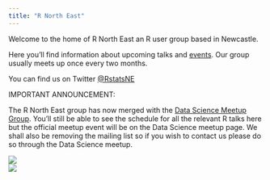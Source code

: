 ```yaml
---
title: "R North East"
---
```

<!-- http://rmarkdown.rstudio.com/rmarkdown_websites.html -->

Welcome to the home of R North East an R user group based in Newcastle. 

Here you'll find information about upcoming talks and [events](events.html). Our group usually meets up once every two months. 

You can find us on Twitter [\@RstatsNE](https://twitter.com/RstatsNE)

IMPORTANT ANNOUNCEMENT:

The R North East group has now merged with the [Data Science Meetup Group](https://www.meetup.com/Newcastle-Upon-Tyne-Data-Science-Meetup/). You'll still be able to see the schedule for all the relevant R talks here but the official meetup event will be on the Data Science meetup page. We shall also be removing the mailing list so if you wish to contact us please do so through the Data Science meetup. 


<div style="width:512px; height=384px"> ![](img/group.jpg) </div>

<div style="width:512px; height=384px"> ![](img/rcon.png) </div>
